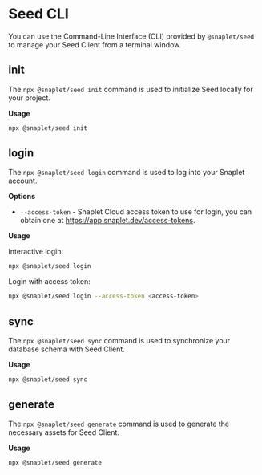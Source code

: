 # Seed CLI

You can use the Command-Line Interface (CLI) provided by `@snaplet/seed` to manage your Seed Client from a terminal window.

## **init**

The `npx @snaplet/seed init` command is used to initialize Seed locally for your project.

**Usage**

```bash >_&nbsp;terminal
npx @snaplet/seed init
```

## **login**

The `npx @snaplet/seed login` command is used to log into your Snaplet account.

**Options**

- `--access-token` - Snaplet Cloud access token to use for login, you can obtain one at https://app.snaplet.dev/access-tokens.

**Usage**

Interactive login:
```bash >_&nbsp;terminal
npx @snaplet/seed login
```

Login with access token:
```bash >_&nbsp;terminal
npx @snaplet/seed login --access-token <access-token>
```

## **sync**

The `npx @snaplet/seed sync` command is used to synchronize your database schema with Seed Client.

**Usage**

```bash >_&nbsp;terminal
npx @snaplet/seed sync
```

## **generate**

The `npx @snaplet/seed generate` command is used to generate the necessary assets for Seed Client.

**Usage**

```bash >_&nbsp;terminal
npx @snaplet/seed generate
```